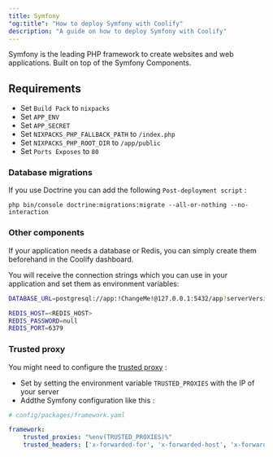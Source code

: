 ```yaml
---
title: Symfony
"og:title": "How to deploy Symfony with Coolify"
description: "A guide on how to deploy Symfony with Coolify"
---
```


Symfony is the leading PHP framework to create websites and web applications. Built on top of the Symfony Components. 

## Requirements

- Set `Build Pack` to `nixpacks`
- Set `APP_ENV`
- Set `APP_SECRET`
- Set `NIXPACKS_PHP_FALLBACK_PATH` to `/index.php`
- Set `NIXPACKS_PHP_ROOT_DIR` to `/app/public`
- Set `Ports Exposes` to `80`

### Database migrations

If you use Doctrine you can add the following `Post-deployment script` :

`php bin/console doctrine:migrations:migrate --all-or-nothing --no-interaction`

### Other components

If your application needs a database or Redis, you can simply create them beforehand in the Coolify dashboard.

You will receive the connection strings which you can use in your application and set them as environment variables:

```bash
DATABASE_URL=postgresql://app:!ChangeMe!@127.0.0.1:5432/app?serverVersion=16&charset=utf8

REDIS_HOST=<REDIS_HOST>
REDIS_PASSWORD=null
REDIS_PORT=6379
```

### Trusted proxy

You might need to configure the [trusted proxy](https://symfony.com/doc/current/deployment/proxies.html) :

- Set  by setting the environment variable `TRUSTED_PROXIES` with the IP of your server
- Addthe Symfony configuration like this :

```yaml
# config/packages/framework.yaml

framework:
    trusted_proxies: "%env(TRUSTED_PROXIES)%"
    trusted_headers: ['x-forwarded-for', 'x-forwarded-host', 'x-forwarded-proto', 'x-forwarded-port', 'x-forwarded-prefix']
```
